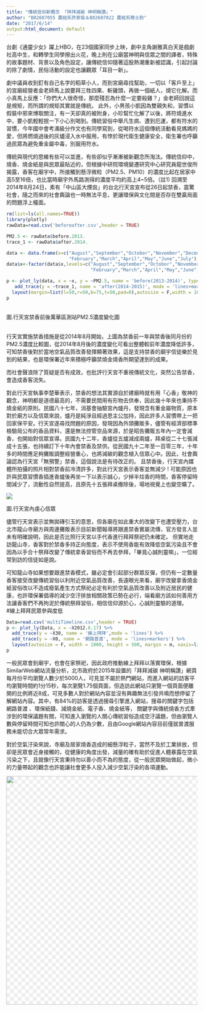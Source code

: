 ```yaml
---
title: "傳統信仰新概念 「拜拜減碳 神明稱讚」"
author: "B02607055 農經系許家瑜＆B02607022 農經系簡士鈞"
date: "2017/6/14"
output:html_document: default
---
```


<p>台劇《通靈少女》躍上HBO，在23個國家同步上映，劇中主角謝雅真白天是戲劇社高中生，和轉學生同學擦出火花，晚上則在公廟當神明與信眾之間的譯者，特殊的故事題材、背景以及角色設定，讓傳統信仰隨著這股熱潮重新被認識，引起討論的除了劇情，民俗活動的設定也讓觀眾「耳目一新」。
<p>劇中議員收到釘有自己名字的稻草小人，而到宮廟尋找幫助，一切以「客戶至上」的宮廟經營者金老師馬上說要拜三牲四果、斬雞頭，再做一個紙人，燒它化解。而小真馬上反應：「你們大人很奇怪，那麼殘忍為什麼一定要殺雞？」金老師回說這是規矩，而所謂的規矩其實就是傳統。
此外，小男孩小凱因為雙親失和，習慣以假裝中邪來博取關注，有一天卻真的被附身，小珍幫忙化解了以後，將符燒進水中，要小凱輕輕抿一下小心別喝到。傳統習俗中舉凡生病、遭到厄運，都有符水的習慣，今年國中會考滿級分作文也有同學寫到，從喝符水這個傳統活動看見媽媽的愛，但將燃燒過後的灰燼浸入水中服用，有悖於現代衛生健康安全，衛生署也呼籲過民眾為避免重金屬中毒，別服用符水。
 <p>傳統與現代的思維有些可以並進，有些卻似乎漸漸被新觀念所淘汰。傳統信仰中，燒香、燒金紙是與民眾最貼近的，但根據中研院環境變遷研究中心研究員龍世俊所揭露，香客在廟宇中，所接觸到懸浮微粒（PM2.5、PM10）的濃度比起在居家中高5至16倍，也比當時廟宇外馬路測得的濃度平均約高上4~5倍。（註1)
回溯至2014年8月24日，素有「中山區大煙囪」的台北行天宮宣布從26日起禁香，震驚社會，隨之而來的社會輿論也一時無法平息，更讓環保與文化間是否存在雙贏局面的問題浮上檯面。

```r
rm(list=ls(all.names=TRUE))
library(plotly)
rawData=read.csv('beforeafter.csv',header = TRUE)

PM2.5 <- rawData$before.2013.
trace_1 <- rawData$after.2014.

data <- data.frame(x=c("August","September","Octobor","November","December","January",
                       "February","March","April","May","June","July"), PM2.5, trace_1)
data$x<-factor(data$x,levels=c("August","September","Octobor","November","December","January",
                               "February","March","April","May","June","July"))

p <- plot_ly(data, x = ~x, y = ~PM2.5, name = 'before(2013-2014)', type = 'scatter', mode = 'lines+markers') %>%
   add_trace(y = ~trace_1, name = 'after(2014-2015)', mode = 'lines+markers') %>%
  layout(margin=list(l=50,r=50,b=75,t=50,pad=0),autosize = F,width = 1000,height = 500,xaxis=list(title="Month"),yaxis=list(title="PM2.5(μg/m3)"))
p
```
<br/>
圖.行天宮禁香前後萬華區測站PM2.5濃度變化圖
<br/>
<br/>
<p>行天宮實施禁香措施是從2014年8月開始，上圖為禁香前一年與禁香後同月份的PM2.5濃度比較圖，從2014年8月後的濃度變化可看出整體較前年濃度降低許多，可知禁香後對於當地空氣品質改善發揮顯著效果，這是支持禁香的廟宇信徒樂於見到的結果，也是環保署近年來積極呼籲禁燒金燒香所期望達到的成果。
<p>而社會聲浪除了質疑是否有成效，也批評行天宮不重視傳統文化，突然公告禁香，會造成香客流失。
<p>對此行天宮執事李楚華表示，禁香的想法其實源自於建廟時就有用「心香」敬神的觀念，神明都是道德最高的，不需要民間用有形物去供奉，因此幾十年來也秉持不燒金紙的原則。民國八十七年，消基會抽驗宮內爐丹，發現含有重金屬物質，原本對於廟方以及信眾來說，爐丹是純淨且經過恩主公加持，因此許多人習慣帶上一把回家保平安。行天宮遂尋找問題的原因，發現因為外頭攤販多，儘管有經濟部標準檢驗局公布的香品資料，還是無法控管空品來源，於是昭告攤販五年內一定會減香，也開始對信眾宣導。民國九十二年，香爐從五爐減成兩爐，拜桌從二十七張減成十五張，也持續訂下十年內會禁香及禁供。從民國九十二年至一百零三年，十年多的時間應足夠攤販調整經營重心，也將減碳的觀念植入信眾心中。因此，社會輿論認為行天宮「無預警」禁香，這個說法是有待改正的。
且禁香後，行天宮內媒體所拍攝的照片相對禁香前冷清許多，對此行天宮表示香客並無減少 !
可能原因也許與民眾習慣香插進香爐後再坐一下以表示誠心，少掉半炷香的時間，香客停留時間減少了，流動性自然提高，且原先十五張拜桌撤除後，場地視覺上也變空曠了。
<br/>
<div id="bg">
<img src=http://i38.photobucket.com/albums/e106/chiahciahsu/FullSizeRender_zpsrqlqango.jpg>
</div>
圖.行天宮內虔心信眾

<p>儘管行天宮表示並無拋磚引玉的意思，但各廟在如此重大的改變下也遭受壓力，台北市龍山寺廟方與周邊攤販表示目前新聞報導將跟進禁香實屬流傳，官方發言人並未有明確說明，因此是否比照行天宮以手代香進行拜拜祭祀仍未確定。
但實地走訪龍山寺，香客對於禁香多持正向態度，表示不使用香能有效降低空氣污染且不會因為以手合十祭拜改變了傳統拿香習俗而不再去參拜，「畢竟心誠則靈嘛」，一位經常到訪的信徒如是說。
<p>可知龍山寺如果想要跟進禁香模式，雖必定會引起部分群眾反彈，但仍有一定數量香客接受改變傳統習俗以利附近空氣品質改善，長遠眼光來看，廟宇改變拿香燒金紙習俗改以不造成廢氣產生方式祭祀必定有利於空氣品質改善以及附近居民的健康，也許環保署倡導的減少空汙排放相關政策已勢在必行，端看廟方該如何善用方法讓香客們不再拘泥於傳統祭拜習俗，相信信仰源於心，心誠則靈驗的道理。
<br/>
#線上拜拜民眾參與度低
```r
Data=read.csv('multiTimeline.csv',header = TRUE)
p <- plot_ly(Data, x = ~X2012.6.17) %>%
  add_trace(y = ~X30, name = '線上拜拜',mode = 'lines') %>%
  add_trace(y = ~X0, name = '網路普渡', mode = 'lines+markers') %>%
  layout(autosize = F, width = 1000, height = 500, margin = m, xaxis=list(title="日期"),yaxis=list(title="搜尋數目"))
p
```
<p>一般民眾會到廟宇，也會在家祭祀，因此政府推動線上拜拜以落實環保，根據SimilarWeb網站流量分析，北市政府於2015年設置的「拜拜減碳 神明稱讚」網頁每月份平均瀏覽人數少於5000人，可見並不屬於熱門網站，而進入網站的訪客平均瀏覽時間約1分15秒，每次瀏覽1.75個頁面，但造訪此網站只瀏覽一個頁面便離開的比例將近8成，可見多數人對於網站內容並沒有興趣無法引發共鳴而想停留了解網站內容。其中，有84%的訪客是透過搜尋引擎進入網站，搜尋的關鍵字包括網路普渡 、環保紙錢、減燒⾦紙、電⼦⾹、燒⾦紙等， 關鍵字與傳統燒香方式牽涉到的環保議題有關，可知進入瀏覽的人關心傳統習俗造成空汙議題，但由瀏覽人數與停留時間可知也許關心的人仍為少數，且由Google網站內容目前僅就普渡服務未能切合大眾常年需求。
<p>對於空氣汙染來說，寺廟及居家燒香造成的細懸浮粒子，當然不及於工業排放，但卻是民眾會近身接觸的，從健康的角度出發，減量的確有助於促進人體暴露在空氣污染之下，且就像行天宮秉持勿以善小而不為的態度，從一般民眾開始做起，微小的力量帶起的觀念也許能讓社會更多人投入減少空氣汙染的各項運動。

<div id="bg">
<img style="-webkit-user-select: none;background-position: 0px 0px, 10px 10px;background-size: 20px 20px;background-image:linear-gradient(45deg, #eee 25%, transparent 25%, transparent 75%, #eee 75%, #eee 100%),linear-gradient(45deg, #eee 25%, white 25%, white 75%, #eee 75%, #eee 100%);cursor: zoom-in;" src="https://i.imgur.com/GeLtGuM.png" width="800" height="600">
</div>